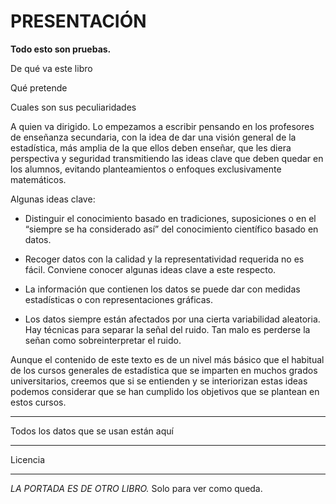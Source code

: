 # PRESENTACIÓN {.unnumbered}

**Todo esto son pruebas.**

De qué va este libro

Qué pretende

Cuales son sus peculiaridades

A quien va dirigido. Lo empezamos a escribir pensando en los profesores de enseñanza secundaria, con la idea de dar una visión general de la estadística, más amplia de la que ellos deben enseñar, que les diera perspectiva y seguridad transmitiendo las ideas clave que deben quedar en los alumnos, evitando planteamientos o enfoques exclusivamente matemáticos.

Algunas ideas clave:

-   Distinguir el conocimiento basado en tradiciones, suposiciones o en el "siempre se ha considerado así" del conocimiento científico basado en datos.

-   Recoger datos con la calidad y la representatividad requerida no es fácil. Conviene conocer algunas ideas clave a este respecto.

-   La información que contienen los datos se puede dar con medidas estadísticas o con representaciones gráficas.

-   Los datos siempre están afectados por una cierta variabilidad aleatoria. Hay técnicas para separar la señal del ruido. Tan malo es perderse la señan como sobreinterpretar el ruido.

Aunque el contenido de este texto es de un nivel más básico que el habitual de los cursos generales de estadística que se imparten en muchos grados universitarios, creemos que si se entienden y se interiorizan estas ideas podemos considerar que se han cumplido los objetivos que se plantean en estos cursos.

------------------------------------------------------------------------

Todos los datos que se usan están aquí

------------------------------------------------------------------------

Licencia

------------------------------------------------------------------------

*LA PORTADA ES DE OTRO LIBRO.* Solo para ver como queda.
